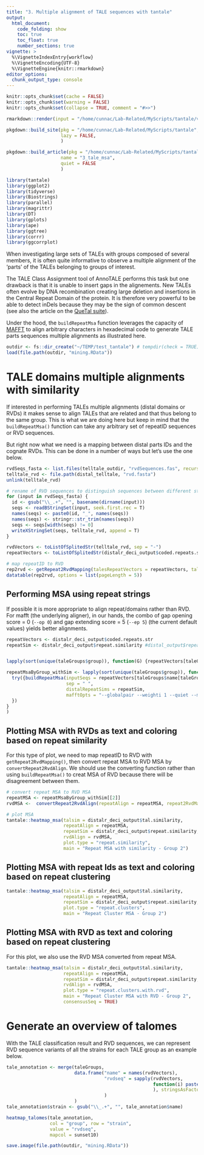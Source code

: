 ```yaml
---
title: "3. Multiple alignment of TALE sequences with tantale"
output: 
  html_document:
    code_folding: show
    toc: true
    toc_float: true
    number_sections: true
vignette: >
  %\VignetteIndexEntry{workflow}
  %\VignetteEncoding{UTF-8}
  %\VignetteEngine{knitr::rmarkdown}
editor_options: 
  chunk_output_type: console
---
```


```r
knitr::opts_chunk$set(cache = FALSE)
knitr::opts_chunk$set(warning = FALSE)
knitr::opts_chunk$set(collapse = TRUE, comment = "#>>")
```

```r
rmarkdown::render(input = "/home/cunnac/Lab-Related/MyScripts/tantale/vignettes/2_tale_classification.Rmd")

pkgdown::build_site(pkg = "/home/cunnac/Lab-Related/MyScripts/tantale",
                    lazy = FALSE,
                    )

pkgdown::build_article(pkg = "/home/cunnac/Lab-Related/MyScripts/tantale",
                    name = "3_tale_msa",
                    quiet = FALSE
                    )


```



```r
library(tantale)
library(ggplot2)
library(tidyverse)
library(Biostrings)
library(parallel)
library(magrittr)
library(DT)
library(gplots)
library(ape)
library(ggtree)
library(corrr)
library(ggcorrplot)
```

When investigating large sets of TALEs with groups composed of several members, it is often quite informative to observe a multiple alignment of the 'parts' of the TALEs belonging to groups of interest.  

The TALE Class Assignment tool of AnnoTALE performs this task but one drawback is that it is unable to insert gaps in the alignements. New TALEs often evolve by DNA recombination creating large deletion and insertions in the Central Repeat Domain of the protein. It is therefore very powerful to be able to detect inDels because they may be the sign of common descent (see also the article on the [QueTal suite](https://doi.org/10.3389/fpls.2015.00545)).

Under the hood, the `buildRepeatMsa` function leverages the capacity of [MAFFT](https://mafft.cbrc.jp/alignment/software/) to align arbitrary characters in hexadecimal code to generate TALE parts sequences multiple alignments as illustrated here.


```r
outdir <- fs::dir_create("~/TEMP/test_tantale") # tempdir(check = TRUE)
load(file.path(outdir, "mining.RData"))
```


# TALE domains multiple alignments with similarity

If interested in performing TALEs multiple alignments (distal domains or RVDs) it makes sense to align TALEs that are related and that thus belong to the same group. This is what we are doing here but keep in mind that the `buildRepeatMsa()` function can take any arbitrary set of repeatID sequences or RVD sequences.

But right now what we need is a mapping between distal parts IDs and the cognate RVDs. This can be done in a number of ways but let's use the one below.

```r

rvdSeqs_fasta <- list.files(telltale_outdir, "rvdSequences.fas", recursive = T, full.names = T)
telltale_rvd <- file.path(distal_telltale, "rvd.fasta")
unlink(telltale_rvd)

# rename of RVD sequences to distinguish sequences between different strains
for (input in rvdSeqs_fasta) {
  id <- gsub("\\_.+", "", basename(dirname(input)))
  seqs <- readBStringSet(input, seek.first.rec = T)
  names(seqs) <- paste0(id, "_", names(seqs))
  names(seqs) <- stringr::str_trim(names(seqs))
  seqs <- seqs[width(seqs) != 0]
  writeXStringSet(seqs, telltale_rvd, append = T)
}

rvdVectors <- toListOfSplitedStr(telltale_rvd, sep = "-")
repeatVectors <- toListOfSplitedStr(distalr_deci_output$coded.repeats.str, sep = " ")

# map repeatID to RVD
rep2rvd <- getRepeat2RvdMapping(talesRepeatVectors = repeatVectors, talesRvdVectors = rvdVectors)
datatable(rep2rvd, options = list(pageLength = 5))
```




## Performing MSA using repeat strings

If possible it is more appropriate to align repeat/domains rather than RVD. For mafft (the underlying aligner), in our hands, the combo of gap opening score = 0 (`--op 0`) and gap extending score = 5 (`--ep 5`) (the current default values) yields better alignments.


```r
repeatVectors <- distalr_deci_output$coded.repeats.str
repeatSim <- distalr_deci_output$repeat.similarity #distal_output$repeat.similarity


lapply(sort(unique(taleGroups$group)), function(G) {repeatVectors[taleGroups$name[taleGroups$group == G]]})

repeatMsaByGroup_withSim <- lapply(sort(unique(taleGroups$group)), function(G) {
  try({buildRepeatMsa(inputSeqs = repeatVectors[taleGroups$name[taleGroups$group == G]],
                      sep = " ",
                      distalRepeatSims = repeatSim,
                      mafftOpts = "--globalpair --weighti 1 --quiet --maxiterate 1000 --reorder --op 0 --ep 5 --thread 1")
  })
}
)
```



## Plotting MSA with RVDs as text and  coloring based on repeat similarity

For this type of plot, we need to map repeatID to RVD with `getRepeat2RvdMapping()`, then convert repeat MSA to RVD MSA by `convertRepeat2RvdAlign`. We should use the converting function rather than using `buildRepeatMsa()` to creat MSA of RVD because there will be disagreement between them.

```r
# convert repeat MSA to RVD MSA
repeatMSA <- repeatMsaByGroup_withSim[[2]]
rvdMSA <-  convertRepeat2RvdAlign(repeatAlign = repeatMSA, repeat2RvdMapping = rep2rvd)

# plot MSA
tantale::heatmap_msa(talsim = distalr_deci_output$tal.similarity,
                     repeatAlign = repeatMSA,
                     repeatSim = distalr_deci_output$repeat.similarity,
                     rvdAlign = rvdMSA,
                     plot.type = "repeat.similarity",
                     main = "Repeat MSA with similarity - Group 2")
```


## Plotting MSA with repeat Ids as text and coloring based on repeat clustering


```r
tantale::heatmap_msa(talsim = distalr_deci_output$tal.similarity,
                     repeatAlign = repeatMSA,
                     repeatSim = distalr_deci_output$repeat.similarity,
                     plot.type = "repeat.clusters",
                     main = "Repeat Cluster MSA - Group 2")
```


## Plotting MSA with RVD as text and coloring based on repeat clustering

For this plot, we also use the RVD MSA converted from repeat MSA.

```r
tantale::heatmap_msa(talsim = distalr_deci_output$tal.similarity,
                     repeatAlign = repeatMSA,
                     repeatSim = distalr_deci_output$repeat.similarity,
                     rvdAlign = rvdMSA,
                     plot.type = "repeat.clusters.with.rvd",
                     main = "Repeat Cluster MSA with RVD - Group 2",
                     consensusSeq = TRUE)
```

# Generate an overview of talomes

With the TALE classification result and RVD sequences, we can represent RVD sequence variants of all the strains for each TALE group as an example below.

```r
tale_annotation <- merge(taleGroups, 
                         data.frame("name" = names(rvdVectors),
                                    "rvdseq" = sapply(rvdVectors,
                                                      function(i) paste(i, collapse = "-")
                                                      ), stringsAsFactors = FALSE
                                    )
                         )
tale_annotation$strain <- gsub("\\_.+", "", tale_annotation$name)

heatmap_talomes(tale_annotation,
                col = "group", row = "strain",
                value = "rvdseq",
                mapcol = sunset10)
```



```r
save.image(file.path(outdir, "mining.RData"))
```



